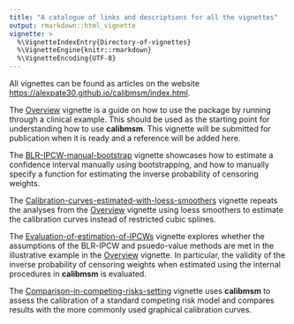 ```yaml
---
title: "A catalogue of links and descriptions for all the vignettes"
output: rmarkdown::html_vignette
vignette: >
  %\VignetteIndexEntry{Directory-of-vignettes}
  %\VignetteEngine{knitr::rmarkdown}
  %\VignetteEncoding{UTF-8}
---
```


All vignettes can be found as articles on the website [https://alexpate30.github.io/calibmsm/index.html](https://alexpate30.github.io/calibmsm/index.html).

The [Overview](https://alexpate30.github.io/calibmsm/articles/overview_vignette.pdf) vignette is a guide on how to use the package by running through a clinical example. This should be used as the starting point for understanding how to use **calibmsm**. This vignette will be submitted for publication when it is ready and a reference will be added here.

The [BLR-IPCW-manual-bootstrap](https://alexpate30.github.io/calibmsm/articles/BLR-IPCW-manual-bootstrap.html) vignette showcases how to estimate a confidence interval manually using bootstrapping, and how to manually specify a function for estimating the inverse probability of censoring weights.

The [Calibration-curves-estimated-with-loess-smoothers](https://alexpate30.github.io/calibmsm/articles/Calibration-curves-estimated-with-loess-smoothers.html) vignette repeats the analyses from the [Overview](https://alexpate30.github.io/calibmsm/articles/overview_vignette.pdf) vignette using loess smoothers to estimate the calibration curves instead of restricted cubic splines.

The [Evaluation-of-estimation-of-IPCWs](https://alexpate30.github.io/calibmsm/articles/Evaluation-of-estimation-of-IPCWs.html) vignette explores whether the assumptions of the BLR-IPCW and psuedo-value methods are met in the illustrative example in the [Overview](https://alexpate30.github.io/calibmsm/articles/overview_vignette.pdf) vignette. In particular, the validity of the inverse probability of censoring weights when estimated using the internal procedures in **calibmsm** is evaluated.

The [Comparison-in-competing-risks-setting](https://alexpate30.github.io/calibmsm/articles/Comparison-in-competing-risks-setting.html) vignette uses **calibmsm** to assess the calibration of a standard competing risk model and compares results with the more commonly used graphical calibration curves.



